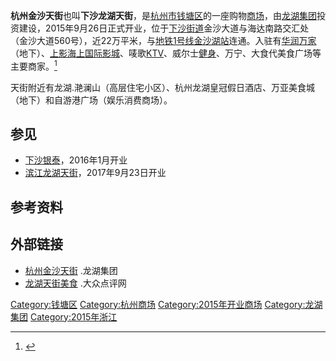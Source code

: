'''杭州金沙天街'''也叫'''下沙龙湖天街'''，是[[杭州市|杭州市]][[钱塘区|钱塘区]]的一座购物[[商场|商场]]，由[[龙湖集团|龙湖集团]]投资建设，2015年9月26日正式开业，位于[[下沙街道|下沙街道]]金沙大道与海达南路交汇处（金沙大道560号），近22万平米，与[[杭州地铁1号线|地铁1号线]][[金沙湖站|金沙湖站]]连通。入驻有[[华润万家|华润万家]]（地下）、[[上影海上国际影城|上影海上国际影城]]、唛歌[[KTV|KTV]]、威尔士[[健身|健身]]、万宁、大食代美食广场等主要商家。<ref name="附近">{{cite web |url=http://hznews.hangzhou.com.cn/chengshi/content/2015-08/11/content_5878786.htm |language= |title=下半年杭州这几家商业综合体开业 来看看有没有在你家附近的 |publisher=杭州网 |date=2015-08-11 |accessdate= |archive-date=2018-07-08 |archive-url=https://web.archive.org/web/20180708192402/http://hznews.hangzhou.com.cn/chengshi/content/2015-08/11/content_5878786.htm |dead-url=no }}</ref>

天街附近有龙湖.滟澜山（高层住宅小区）、杭州龙湖皇冠假日酒店、万亚美食城（地下）和自游港广场（娱乐消费商场）。

== 参见 ==
*[[下沙银泰|下沙银泰]]，2016年1月开业
*[[滨江龙湖天街|滨江龙湖天街]]，2017年9月23日开业

== 参考资料 ==
{{reflist}}
 
== 外部链接 ==
*[https://www.longfor.com/project/27/722/ 杭州金沙天街] {{Wayback|url=https://www.longfor.com/project/27/722/ |date=20200719104906 }}.龙湖集团
*[http://www.dianping.com/search/keyword/3/0_%E9%BE%99%E6%B9%96%E5%A4%A9%E8%A1%97%E7%BE%8E%E9%A3%9F 龙湖天街美食] {{Wayback|url=http://www.dianping.com/search/keyword/3/0_%E9%BE%99%E6%B9%96%E5%A4%A9%E8%A1%97%E7%BE%8E%E9%A3%9F |date=20171129060946 }}.大众点评网
 
{{DEFAULTSORT:}}
[[Category:钱塘区|Category:钱塘区]]
[[Category:杭州商场|Category:杭州商场]]
[[Category:2015年开业商场|Category:2015年开业商场]]
[[Category:龙湖集团|Category:龙湖集团]]
[[Category:2015年浙江|Category:2015年浙江]]